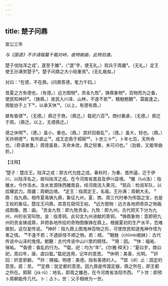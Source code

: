 ```yaml
---
---
---
```

title: 楚子问鼎
---



宣公三年

*与《国语》不许请隧篇千载对峙，彼特婉曲，此特劲激。*

楚子伐陆浑之戎¹，遂至于雒²，（“遂”字，便无礼。）观兵于周疆³。（无礼。）定王使王孙满劳楚子⁴。楚子问鼎之大小轻重焉⁵。(无礼极矣。)

对曰：“在德，不在鼎。(问鼎答德，笔力千钧。）

昔夏之方有德也，（有德。）远方图物⁶，贡金九牧⁷，铸鼎象物⁸，百物而为之备，使民知神奸⁹。（铸鼎。）故民入川泽、山林，不逢不若¹⁰，魑魅魍魉¹¹、莫能逢之。用能协于上下¹²，以承天休¹³。（以上，有德有鼎。）

桀有昏德¹⁴，（无德。）鼎迁于商，（鼎迁。）载祀六百¹⁵。商纣暴虐，（无德。）鼎迁于周。（鼎迁。以上，无德鼎迁。）

德之休明¹⁶，（德。）虽小，重也。（鼎。）其奸回昏乱¹⁷，（德。）虽大，轻也。（鼎。）天祚明德¹⁸，有所厎止¹⁹。成王定鼎于郏鄏²⁰，卜世三十²¹，卜年七百，天所命也。（奇语骇激。）周德虽衰，天命未改，鼎之轻重，未可问也。”（劲极，又能带曲折。）

【注释】

¹楚子：楚庄王。陆浑之戎：原古代允姓之戎，春秋时，为秦、晋所逼，迁于伊川，以陆浑名之，故叫陆浑之戎。在今河南省嵩县及伊川县境。
²雒（luò洛）：指雒水，今作洛水。洛水发源陕西雒南县，经河南流入黄河。
³观兵：检阅军队，以炫耀武力。周疆：周朝边境。
⁴定王：指周定王，名瑜。王孙满：周朝大夫。
⁵鼎：指九鼎。相传夏禹铸九鼎，象征九州，夏、商、周三代时奉为传国之宝，也是王权的象征。楚庄王问鼎，其意在窥伺王权。
⁶远方图物：远方各地把奇异之物画成图像。图：画。
⁷贡金九牧：即九牧贡金。九牧：即九州。古代把天下分为九州，州的长官叫牧。金：指青铜。此句言九州进献的青铜。
⁸铸鼎象物：意即把九州的贡金铸成鼎，并把各地所绘的奇物图像铸在鼎上。根据夏初的生产水平，恐难做到，这仅是传说。
⁹神奸：指九鼎上图鬼神百物之形，可使庶民知道鬼神作怪为害之情。
¹⁰不逢不若；不遇妖怪不顺之物。若：顺。
¹¹魑魅（chīmèi痴妹》：古代传说中山泽的鬼怪。魍魉：古代传说中山川里的精怪。
¹²用：因。
¹³休：福祐、保祐。
¹⁴昏德：昏乱的行为。
¹⁵载、祀：均为“年”。《尔雅·释天》：“夏曰岁，商曰祀，周曰年，唐、虞曰载。”载祀连用，记年的意思。
¹⁶休明：美善、光明。
¹⁷奸回：奸恶邪僻。
¹⁸祚：赐福。明德：美德。指有美德的人。
¹⁹厎（dǐ）止：固定的意思。厎：至。
²⁰定鼎：犹定都的意思。因九鼎是传国定器，鼎之所在，即王都之所在。郏鄏（jiá rǔ）：地名，即周之雒邑，在今河南省洛阳市西。
²¹卜世：即预卜周朝能传几代。卜：占卜。世：父子相继为一世。